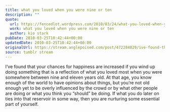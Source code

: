 ```yaml
---
title: what you loved when you were nine or ten
description: ""
quote:
  url: https://fencedlot.wordpress.com/2010/03/24/what-you-loved-when-you-were-nine-or-ten/ (via <a href="http://tumblr.nickandjess.co.uk/">jessandnick</a>)
  work: what you loved when you were nine or ten
  author: kio stark
pubDate: 2010-03-25T10:42:44+00:00
updatedDate: 2010-03-25T10:42:44+00:00
originalUrl: https://stream.anglepoised.com/post/472284829/ive-found-that-your-chances-for-happiness-are
source: tumblr stream
---
```


I’ve found that your chances for happiness are increased if you wind up doing something that is a reflection of what you loved most when you were somewhere between nine and eleven years old. At that age, you know enough of the world to have opinions about things, but you’re not old enough yet to be overly influenced by the crowd or by what other people are doing or what you think you “should” be doing. If what you do later on ties into that reservoir in some way, then you are nurturing some essential part of yourself.
